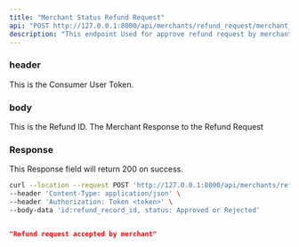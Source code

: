 ```yaml
---
title: "Merchant Status Refund Request"
api: "POST http://127.0.0.1:8000/api/merchants/refund_request/merchant_status_refund_request/"
description: "This endpoint Used for approve refund request by merchant."
---
```


### header
<ParamField header="Authorization" type="string">
  This is the Consumer User Token.
</ParamField>

### body
<ParamField body="id" type="string">
  This is the Refund ID.
</ParamField>

<ParamField body="status" type="string">
  The Merchant Response to the Refund Request
</ParamField>

### Response

<ResponseField name="success" type="number">
  This Response field will return 200 on success.
</ResponseField>

<RequestExample>

```bash Example Request
curl --location --request POST 'http://127.0.0.1:8000/api/merchants/refund_request/merchant_status_refund_request/' \
--header 'Content-Type: application/json' \
--header 'Authorization: Token <token>' \
--body-data 'id:refund_record_id, status: Approved or Rejected'

```

</RequestExample>

<ResponseExample>

```json Response

"Refund request accepted by merchant"
    
```

</ResponseExample>
